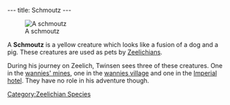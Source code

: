 ---
title: Schmoutz
---

[[Image:DVSCHMOU.JPG|right|thumb|A schmoutz]]

A '''Schmoutz''' is a yellow creature which looks like a fusion of a dog and a pig. These creatures are used as pets by [[Zeelich]]ians.

During his journey on Zeelich, Twinsen sees three of these creatures. One in the [[wannies' mines]], one in the [[wannies village]] and one in the [[Imperial hotel]]. They have no role in his adventure though.

[[Category:Zeelichian Species]]